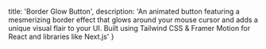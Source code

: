   title: 'Border Glow Button',
  description: 'An animated button featuring a mesmerizing border effect that glows around your mouse cursor and adds a unique visual flair to your UI. Built using Tailwind CSS & Framer Motion for React and libraries like Next.js'
}

<BackButton href="/components/button" />

<ComponentPreview path="components/button/BorderGlowButton" />
